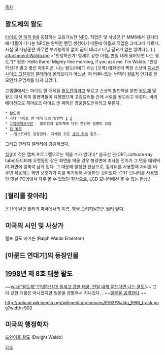 [[목차]]
== 왈도체의 왈도 ==
[[마이트 앤 매직 6]]에 등장하는 고용가능한 [[NPC]]. 직업은 덫 사냥꾼.[* MM6에서 길거리에 떠돌아 다니는 NPC는 완벽한 랜덤 생성이기 때문에 이름과 직업은 그때그때 다르다. 사실 덫 사냥꾼은 아무런 부가능력이 없어 굳이 데리고 다닐 필요가 없는 잉여다(...).]
attachment:Waldo.jpg
>"안녕하신가! 힘세고 강한 아침, 만일 내게 물어보면 나는 왈도."[* 원문: Hello there! Mighty fine morning, if you ask me. I'm Waldo. "안녕하신가! 맑고 좋은 아침이군. 나는 왈도라네."]
라는 [오역] 대화문이 찍힌 스샷이 [[디시인사이드]] [[고전게임 갤러리]]에 올라오다가 어느날, 저 터무니없는 번역이 [[컬트]]적 인기를 얻으면서 유명세를 타게 되었다.

고겜갤에서는 마이트 앤 매직을 [[왈도전]]이라고 부르고 스샷의 발번역을 본딴 [[왈도체]] 및 왈도 대사 외의 발번역들이 유행했으며 고겜갤러들 간에 서로를 왈도라고 부른다. 바리에이션으로 히어로즈 마이트 앤 매직은 영웅왈도전이라고 부른다.

 * [[왈도체]]
 * 기타 마이트 앤 매직 6의 발번역 [http://wtfman.egloos.com/4256648 1] [http://www.playxp.com/community/funny/view.php?article_id=1748443 2]
 * [http://gall.dcinside.com/list.php?id=game_classic&no=167603 고갤대백과사전] - 왈도전과 왈도체에 대한 간단한 설명이 있음
 * [[팀 왈도]]
 * --엘소드에도 등장한다. 자세한 것은 [[샌더 지역]] 참조--

그리고 [[판타지 갤러리]]에 강림하셨다.

[http://gall.dcinside.com/list.php?id=fantasy&no=1357082&page=1&search_pos=-1344639&k_type=1000&keyword=%EC%95%84%EC%98%A4%EC%A7%80&bbs= 1][http://gall.dcinside.com/list.php?id=fantasy&no=1357086&page=1&search_pos=-1344639&k_type=1000&keyword=%EC%95%84%EC%98%A4%EC%A7%80&bbs= 2][http://gall.dcinside.com/list.php?id=fantasy&no=1357177&page=1&search_pos=-1344639&k_type=1000&keyword=%EC%95%84%EC%98%A4%EC%A7%80&bbs= 3](이것은 캡쳐 프로그램으로는 찍을 수가 없다!)[* 음극선 관(CRT;cathode-ray tube)모니터에 오랫동안 같은 화면을 띄울 경우 형광면에 조사된 전자가 그 면을 태워버려 화면에 얼룩이 남게 된다. 그 때문에 발생한 현상으로, 컴퓨터를 사용할때 자리를 비우면 작동하는 화면 보호기가 이를 막기위해 사용하던 것이었다. CRT 모니터를 사용했던 옛날 PC방에서 자주 볼 수 있었던 현상으로, LCD 모니터에선 볼 수 없는 현상.]
== [월리를 찾아라] ==
은신의 달인 월리의 미국에서의 이름. 영국 오리지날판은 [[월리]] 맞다.

== 미국의 시인 및 사상가 ==
랠프 월도 에머슨 (Ralph Waldo Emerson)

== [아룬드 연대기]의 등장인물 ==

== [[1998년]] 제 8호 [[태풍]] 왈도 ==
~~[[wiki:"왈도체" 안녕하신가! 힘세고 강한 태풍, 만일 내게 묻는다면 나는 왈도!]]~~
그리 강한 태풍은 아니었지만 일본을 관통해서 지나갔다....~~[[일본을 공격한다]].~~

http://upload.wikimedia.org/wikipedia/commons/9/93/Waldo_1998_track.png?width=500

== 미국의 행정학자 ==
[[드와이트 왈도]] (Dwight Waldo)

[[각주]]
